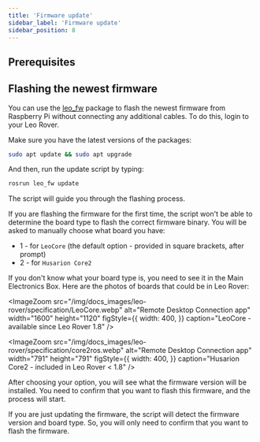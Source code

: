 ```yaml
---
title: 'Firmware update'
sidebar_label: 'Firmware update'
sidebar_position: 8
---
```



## Prerequisites

<LinkButton to="ssh" description="Connect via SSH" />

## Flashing the newest firmware

You can use the [leo_fw](http://wiki.ros.org/leo_fw) package to flash the newest
firmware from Raspberry Pi without connecting any additional cables. To do this,
login to your Leo Rover.

Make sure you have the latest versions of the packages:

```bash
sudo apt update && sudo apt upgrade
```

And then, run the update script by typing:

```bash
rosrun leo_fw update
```

The script will guide you through the flashing process.

If you are flashing the firmware for the first time, the script won't be able to
determine the board type to flash the correct firmware binary. You will be asked
to manually choose what board you have:

- 1 - for `LeoCore` (the default option - provided in square brackets, after
  prompt)
- 2 - for `Husarion Core2`

If you don't know what your board type is, you need to see it in the Main
Electronics Box. Here are the photos of boards that could be in Leo Rover:

<ImageZoom
  src="/img/docs_images/leo-rover/specification/LeoCore.webp"
  alt="Remote Desktop Connection app"
  width="1600"
  height="1120"
  figStyle={{
    width: 400,
  }}
  caption="LeoCore - available since Leo Rover 1.8"
/>

<ImageZoom
  src="/img/docs_images/leo-rover/specification/core2ros.webp"
  alt="Remote Desktop Connection app"
  width="791"
  height="791"
  figStyle={{
    width: 400,
  }}
  caption="Husarion Core2 - included in Leo Rover < 1.8"
/>

After choosing your option, you will see what the firmware version will be
installed. You need to confirm that you want to flash this firmware, and the
process will start.

If you are just updating the firmware, the script will detect the firmware
version and board type. So, you will only need to confirm that you want to flash
the firmware.
